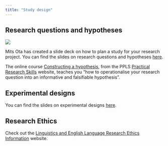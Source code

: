 ```yaml
---
title: "Study design"
---
```


## Research questions and hypotheses

![](assets/figs/research-problem.png)

Mits Ota has created a slide deck on how to plan a study for your research project.
You can find the slides on research questions and hypotheses [here](assets/docs/W1_research_questions.pdf).

The online course [Constructing a hypothesis](https://uoepsy.github.io/prs/Question_01_constructing.html), from the PPLS [Practical Research Skills](https://uoepsy.github.io/prs/index.html) website, teaches you "how to operationalise your research question into an informative and falsifiable hypothesis".

## Experimental designs

You can find the slides on experimental designs [here](assets/docs/W2_preparing_projects.pdf).

## Research Ethics

Check out the [Linguistics and English Language Research Ethics Information](https://resource.ppls.ed.ac.uk/lelethics/) website.
